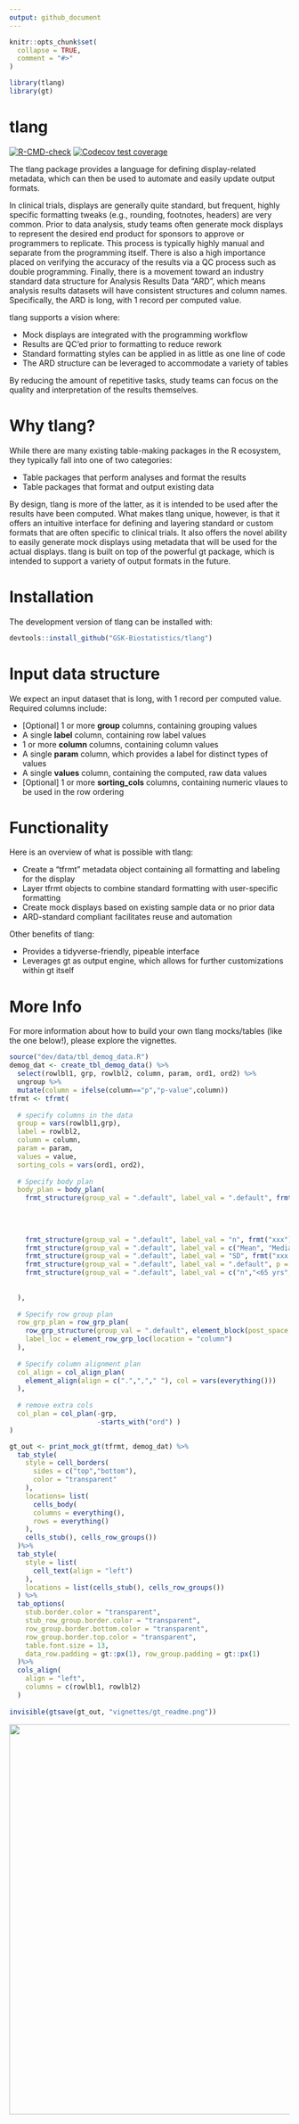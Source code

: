 ```yaml
---
output: github_document
---
```


```r
knitr::opts_chunk$set(
  collapse = TRUE,
  comment = "#>"
)
```

```r
library(tlang)
library(gt)
```

# tlang
<!-- badges: start -->
[![R-CMD-check](https://github.com/GSK-Biostatistics/tlang/workflows/R-CMD-check/badge.svg)](https://github.com/GSK-Biostatistics/tlang/actions)
[![Codecov test coverage](https://codecov.io/gh/GSK-Biostatistics/tlang/branch/main/graph/badge.svg)](https://app.codecov.io/gh/GSK-Biostatistics/tlang?branch=main)
<!-- badges: end -->

The tlang package provides a language for defining display-related metadata, which can then be used to automate and easily update output formats. 

In clinical trials, displays are generally quite standard, but frequent, highly specific formatting tweaks (e.g., rounding, footnotes, headers) are very common. Prior to data analysis, study teams often generate mock displays to represent the desired end product for sponsors to approve or programmers to replicate. This process is typically highly manual and separate from the programming itself. There is also a high importance placed on verifying the accuracy of the results via a QC process such as double programming. Finally, there is a movement toward an industry standard data structure for Analysis Results Data "ARD", which means analysis results datasets will have consistent structures and column names. Specifically, the ARD is long, with 1 record per computed value. 

tlang supports a vision where:

  - Mock displays are integrated with the programming workflow
  - Results are QC'ed prior to formatting to reduce rework
  - Standard formatting styles can be applied in as little as one line of code
  - The ARD structure can be leveraged to accommodate a variety of tables

By reducing the amount of repetitive tasks, study teams can focus on the quality and interpretation of the results themselves. 

# Why tlang? 

While there are many existing table-making packages in the R ecosystem, they typically fall into one of two categories:

  - Table packages that perform analyses and format the results
  - Table packages that format and output existing data
  
By design, tlang is more of the latter, as it is intended to be used after the results have been computed. What makes tlang unique, however, is that it offers an intuitive interface for defining and layering standard or custom formats that are often specific to clinical trials. It also offers the novel ability to easily generate mock displays using metadata that will be used for the actual displays. tlang is built on top of the powerful gt package, which is intended to support a variety of output formats in the future. 
  
# Installation

The development version of tlang can be installed with:
```r
devtools::install_github("GSK-Biostatistics/tlang")
```

# Input data structure

We expect an input dataset that is long, with 1 record per computed value. Required columns include:

- [Optional] 1 or more **group** columns, containing grouping values 
- A single **label** column, containing row label values
- 1 or more **column** columns, containing column values 
- A single **param** column, which provides a label for distinct types of values
- A single **values** column, containing the computed, raw data values
- [Optional] 1 or more **sorting_cols** columns, containing numeric vlaues to be used in the row ordering

# Functionality

Here is an overview of what is possible with tlang:

- Create a "tfrmt" metadata object containing all formatting and labeling for the display
- Layer tfrmt objects to combine standard formatting with user-specific formatting
- Create mock displays based on existing sample data or no prior data 
- ARD-standard compliant facilitates reuse and automation

Other benefits of tlang:

- Provides a tidyverse-friendly, pipeable interface
- Leverages gt as output engine, which allows for further customizations within gt itself

# More Info

For more information about how to build your own tlang mocks/tables (like the one below!), please explore the vignettes.

```r
source("dev/data/tbl_demog_data.R")
demog_dat <- create_tbl_demog_data() %>% 
  select(rowlbl1, grp, rowlbl2, column, param, ord1, ord2) %>% 
  ungroup %>% 
  mutate(column = ifelse(column=="p","p-value",column)) 
tfrmt <- tfrmt(
  
  # specify columns in the data
  group = vars(rowlbl1,grp),
  label = rowlbl2,
  column = column, 
  param = param,
  values = value,
  sorting_cols = vars(ord1, ord2),
  
  # Specify body plan
  body_plan = body_plan(
    frmt_structure(group_val = ".default", label_val = ".default", frmt_combine("{n} {pct}", 
                                                                                n = frmt("xxx"),
                                                                                pct = frmt_when("==100" ~ "",
                                                                                                "==0" ~ "",
                                                                                                TRUE ~ frmt("(xx.x %)")))),
    frmt_structure(group_val = ".default", label_val = "n", frmt("xxx")),
    frmt_structure(group_val = ".default", label_val = c("Mean", "Median", "Min","Max"), frmt("xxx.x")),
    frmt_structure(group_val = ".default", label_val = "SD", frmt("xxx.xx")),
    frmt_structure(group_val = ".default", label_val = ".default", p = frmt("")),
    frmt_structure(group_val = ".default", label_val = c("n","<65 yrs","<12 months","<25"), p = frmt_when(">0.99" ~ ">0.99",
                                                                                 "<0.001" ~ "<0.001",
                                                                                 TRUE ~ frmt("x.xxx", missing = "")))
  ),
  
  # Specify row group plan
  row_grp_plan = row_grp_plan(
    row_grp_structure(group_val = ".default", element_block(post_space = " ")),
    label_loc = element_row_grp_loc(location = "column")
  ),
  
  # Specify column alignment plan
  col_align = col_align_plan(
    element_align(align = c(".",","," "), col = vars(everything()))
  ),
  
  # remove extra cols
  col_plan = col_plan(-grp, 
                      -starts_with("ord") )
) 

gt_out <- print_mock_gt(tfrmt, demog_dat) %>% 
  tab_style(
    style = cell_borders(
      sides = c("top","bottom"),
      color = "transparent"
    ),
    locations= list(
      cells_body(
      columns = everything(),
      rows = everything()
    ),
    cells_stub(), cells_row_groups())
  )%>% 
  tab_style(
    style = list(
      cell_text(align = "left")
    ),
    locations = list(cells_stub(), cells_row_groups())
  ) %>% 
  tab_options(
    stub.border.color = "transparent",
    stub_row_group.border.color = "transparent",
    row_group.border.bottom.color = "transparent",
    row_group.border.top.color = "transparent",
    table.font.size = 13,
    data_row.padding = gt::px(1), row_group.padding = gt::px(1)
  )%>%
  cols_align(
    align = "left",
    columns = c(rowlbl1, rowlbl2)
  )
 
invisible(gtsave(gt_out, "vignettes/gt_readme.png"))
```
 

<p align="center"><img src="vignettes/gt_readme.png" width="700px"></p>


